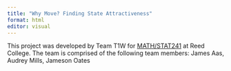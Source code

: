 ```yaml
---
title: "Why Move? Finding State Attractiveness"
format: html
editor: visual
---
```


This project was developed by Team T1W for [MATH/STAT241](https://aallorant.github.io/math241s24/) at Reed College. The team is comprised of the following team members: James Aas, Audrey Mills, Jameson Oates
